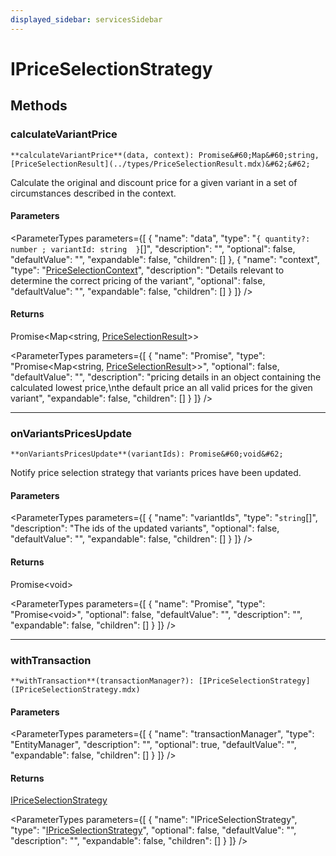 ```yaml
---
displayed_sidebar: servicesSidebar
---
```



# IPriceSelectionStrategy

## Methods

### calculateVariantPrice

`**calculateVariantPrice**(data, context): Promise&#60;Map&#60;string, [PriceSelectionResult](../types/PriceSelectionResult.mdx)&#62;&#62;`

Calculate the original and discount price for a given variant in a set of
circumstances described in the context.

#### Parameters

<ParameterTypes parameters={[
  {
    "name": "data",
    "type": "``{ quantity?: number ; variantId: string  }``[]",
    "description": "",
    "optional": false,
    "defaultValue": "",
    "expandable": false,
    "children": []
  },
  {
    "name": "context",
    "type": "[PriceSelectionContext](../types/PriceSelectionContext.mdx)",
    "description": "Details relevant to determine the correct pricing of the variant",
    "optional": false,
    "defaultValue": "",
    "expandable": false,
    "children": []
  }
]} />

#### Returns

Promise&#60;Map&#60;string, [PriceSelectionResult](../types/PriceSelectionResult.mdx)&#62;&#62;

<ParameterTypes parameters={[
  {
    "name": "Promise",
    "type": "Promise&#60;Map&#60;string, [PriceSelectionResult](../types/PriceSelectionResult.mdx)&#62;&#62;",
    "optional": false,
    "defaultValue": "",
    "description": "pricing details in an object containing the calculated lowest price,\nthe default price an all valid prices for the given variant",
    "expandable": false,
    "children": []
  }
]} />

___

### onVariantsPricesUpdate

`**onVariantsPricesUpdate**(variantIds): Promise&#60;void&#62;`

Notify price selection strategy that variants prices have been updated.

#### Parameters

<ParameterTypes parameters={[
  {
    "name": "variantIds",
    "type": "`string`[]",
    "description": "The ids of the updated variants",
    "optional": false,
    "defaultValue": "",
    "expandable": false,
    "children": []
  }
]} />

#### Returns

Promise&#60;void&#62;

<ParameterTypes parameters={[
  {
    "name": "Promise",
    "type": "Promise&#60;void&#62;",
    "optional": false,
    "defaultValue": "",
    "description": "",
    "expandable": false,
    "children": []
  }
]} />

___

### withTransaction

`**withTransaction**(transactionManager?): [IPriceSelectionStrategy](IPriceSelectionStrategy.mdx)`

#### Parameters

<ParameterTypes parameters={[
  {
    "name": "transactionManager",
    "type": "EntityManager",
    "description": "",
    "optional": true,
    "defaultValue": "",
    "expandable": false,
    "children": []
  }
]} />

#### Returns

[IPriceSelectionStrategy](IPriceSelectionStrategy.mdx)

<ParameterTypes parameters={[
  {
    "name": "IPriceSelectionStrategy",
    "type": "[IPriceSelectionStrategy](IPriceSelectionStrategy.mdx)",
    "optional": false,
    "defaultValue": "",
    "description": "",
    "expandable": false,
    "children": []
  }
]} />
